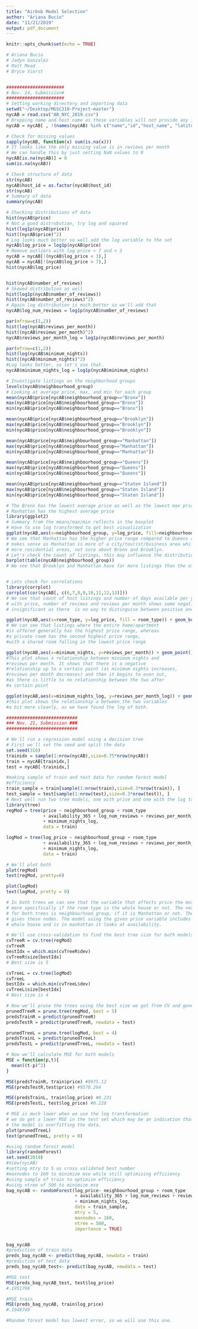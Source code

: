 ```yaml
---
title: "Airbnb Model Selection"
author: "Ariana Bucio"
date: "11/21/2019"
output: pdf_document
---
```


```r
knitr::opts_chunk$set(echo = TRUE)
```

```r
# Ariana Bucio
# Jadyn Gonzalez
# Matt Mead
# Bryce Viorst


######################
# Nov. 14, Submission#
######################
# Setting working directory and importing data
setwd("~/Desktop/MGSC310-Project-master")
nycAB = read.csv("AB_NYC_2019.csv")
# Dropping name and host name as these variables will not provide any insights
nycAB = nycAB[ , !(names(nycAB) %in% c("name","id","host_name", "latitude", "longitude", "last_review", "calculated_host_listings_count"))]

# Check for missing values
sapply(nycAB, function(x) sum(is.na(x)))
# It looks like the only missing value is in reviews per month
# We can handle this by just setting NaN values to 0
nycAB[is.na(nycAB)] = 0
sum(is.na(nycAB))

# Check structure of data
str(nycAB)
nycAB$host_id = as.factor(nycAB$host_id)
str(nycAB)
# Summary of data
summary(nycAB)

# Checking distributions of data
hist(nycAB$price)
# Not a good distrubution, try log and squared
hist(log1p(nycAB$price))
hist((nycAB$price)^2)
# Log looks much better so well add the log variable to the set
nycAB$log_price = log1p(nycAB$price)
# Remove outliers with log price > 7 and < 3
nycAB = nycAB[!(nycAB$log_price < 3),]
nycAB = nycAB[!(nycAB$log_price > 7),]
hist(nycAB$log_price)


hist(nycAB$number_of_reviews)
# Skewed distribution as well
hist(log1p(nycAB$number_of_reviews))
hist((nycAB$number_of_reviews)^2)
# Again log distribution is much better so we'll add that
nycAB$log_num_reviews = log1p(nycAB$number_of_reviews)

par(mfrow=c(1,2))
hist(log(nycAB$reviews_per_month))
hist((nycAB$reviews_per_month)^2)
nycAB$reviews_per_month_log = log1p(nycAB$reviews_per_month)

par(mfrow=c(1,2))
hist(log(nycAB$minimum_nights))
hist((nycAB$minimum_nights)^2)
#Log looks better, so let's use that.
nycAB$minimum_nights_log = log1p(nycAB$minimum_nights)

# Investigate listings on the neighborhood groups
levels(nycAB$neighbourhood_group)
# Looking at average price, max, and min for each group
mean(nycAB$price[nycAB$neighbourhood_group=="Bronx"])
max(nycAB$price[nycAB$neighbourhood_group=="Bronx"])
min(nycAB$price[nycAB$neighbourhood_group=="Bronx"])

mean(nycAB$price[nycAB$neighbourhood_group=="Brooklyn"])
max(nycAB$price[nycAB$neighbourhood_group=="Brooklyn"])
min(nycAB$price[nycAB$neighbourhood_group=="Brooklyn"])

mean(nycAB$price[nycAB$neighbourhood_group=="Manhattan"])
max(nycAB$price[nycAB$neighbourhood_group=="Manhattan"])
min(nycAB$price[nycAB$neighbourhood_group=="Manhattan"])

mean(nycAB$price[nycAB$neighbourhood_group=="Queens"])
max(nycAB$price[nycAB$neighbourhood_group=="Queens"])
min(nycAB$price[nycAB$neighbourhood_group=="Queens"])

mean(nycAB$price[nycAB$neighbourhood_group=="Staten Island"])
max(nycAB$price[nycAB$neighbourhood_group=="Staten Island"])
min(nycAB$price[nycAB$neighbourhood_group=="Staten Island"])

# The Bronx has the lowest average price as well as the lowest max price
# Manhattan has the highest average price
library(ggplot2)
# Summary from the means/max/min reflects in the boxplot
# Have to use log transformed to get best visualization
ggplot(nycAB,aes(x=neighbourhood_group, y=log_price, fill=neighbourhood_group)) + geom_boxplot()
# We see that Manhattan has the higher price range compared to Queens and Staten Island, this
# makes sense as Manhattan is more of a city/tourist/business area while Queens and Staten Island are
# more residential areas, not sure about Bronx and Brooklyn.
# Let's check the count of listings, this may influence the distributions.
barplot(table(nycAB$neighbourhood_group))
# We see that Brooklyn and Manhattan have far more listings than the other cities.


# Lets check for correlations
library(corrplot)
corrplot(cor(nycAB[, c(6,7,8,9,10,11,12,13)]))
# We see that count of host listings and number of days available per year have some positive correlation
# with price, number of reviews and reviews per month shows some negative correlation but this may be
# insignificant as there  is no way to distinguise between positive and negative reviews

ggplot(nycAB,aes(x=room_type, y=log_price, fill = room_type)) + geom_boxplot()
# We can see that listings where the entire home/apartment
#is offered generally has the highest price range, whereas
#a private room has the second highest price range,
#with a shared room falling in the lowest price range

ggplot(nycAB,aes(x=minimum_nights, y=reviews_per_month)) + geom_point() + geom_smooth(size = .5)
#This plot shows a relationship between minimum nights and 
#reviews per month. It shows that there is a negative 
#relationship up to a certain point (as minimum nights increases,
#reviews per month decreases) and then it begins to even out, 
#as there is little to no relationship between the two after
#a certain point

ggplot(nycAB,aes(x=minimum_nights_log, y=reviews_per_month_log)) + geom_point() + geom_smooth(size = .5)
#this plot shows the relationship a between the two variables
#a bit more cleanly, as we have found the log of both.
```

```r
###########################
### Nov. 21, Submission ###
###########################

# We'll run a regression model using a decision tree
# First we'll set the seed and split the data
set.seed(310)
trainidx = sample(1:nrow(nycAB),size=0.75*nrow(nycAB))
train = nycAB[trainidx,]
test = nycAB[-trainidx,]

#making sample of train and test data for random forest model
#efficiency
train_sample = train[sample(1:nrow(train),size=0.3*nrow(train)), ]
test_sample = test[sample(1:nrow(test),size=0.3*nrow(test)), ]
# Next well run two tree models, one with price and one with the log transform price
library(tree)
regMod = tree(price ~ neighbourhood_group + room_type 
              + availability_365 + log_num_reviews + reviews_per_month_log 
              + minimum_nights_log,
              data = train)

logMod = tree(log_price ~ neighbourhood_group + room_type 
              + availability_365 + log_num_reviews + reviews_per_month_log 
              + minimum_nights_log,
              data = train)

# We'll plot both
plot(regMod)
text(regMod, pretty=0)

plot(logMod)
text(logMod, pretty = 0)

# In both trees we can see that the variable that affects price the most is room type,
# more specifically if the room type is the whole house or not. The next most important node 
# for both trees is neighbourhood_group, if it is Manhattan or not. The model using log_price only
# gives these nodes. The model using the given price variable includes a node if the room is the 
# whole house and is in manhattan it looks at availability.

# We'll use cross-validation to find the best tree size for both models.
cvTreeR = cv.tree(regMod)
cvTreeR
bestIdx = which.min(cvTreeR$dev)
cvTreeR$size[bestIdx]
# Best size is 5

cvTreeL = cv.tree(logMod)
cvTreeL
bestIdx = which.min(cvTreeL$dev)
cvTreeL$size[bestIdx]
# Best size is 4

# Now we'll prune the trees using the best size we got from CV and generate predictions
prunedTreeR = prune.tree(regMod, best = 5)
predsTrainR = predict(prunedTreeR)
predsTestR = predict(prunedTreeR, newdata = test)

prunedTreeL = prune.tree(logMod, best = 4)
predsTrainL = predict(prunedTreeL)
predsTestL = predict(prunedTreeL, newdata = test)

# Now we'll calculate MSE for both models
MSE = function(p,t){
  mean((t-p)^2)
}

MSE(predsTrainR, train$price) #9975.12
MSE(predsTestR,test$price) #9570.264

MSE(predsTrainL, train$log_price) #0.231
MSE(predsTestL, test$log_price) #0.228

# MSE is much lower when we use the log transformation
# we do get a lower MSE in the test set which may be an indication that 
# the model is overfitting the data.
plot(prunedTreeL)
text(prunedTreeL, pretty = 0)

#using random forest model
library(randomForest)
set.seed(2019)
#View(nycAB)
#setting mtry to 5 as cross validated best number
#maxnodes to 160 to minimize mse while still optimizing efficiency
#using sample of train to optimize efficiency
#using ntree of 500 to minimize mse
bag_nycAB <- randomForest(log_price~ neighbourhood_group + room_type 
                          + availability_365 + log_num_reviews + reviews_per_month_log 
                          + minimum_nights_log,
                          data = train_sample,
                          mtry = 5,
                          maxnodes = 160,
                          ntree = 500,
                          importance = TRUE)


bag_nycAB
#prediction of train data
preds_bag_nycAB <- predict(bag_nycAB, newdata = train)
#prediction of test data
preds_bag_nycAB_test<- predict(bag_nycAB, newdata = test)

#MSE test
MSE(preds_bag_nycAB_test, test$log_price)
#.1951798

#MSE train
MSE(preds_bag_nycAB, train$log_price)
#.1948749

#Random forest model has lowest error, so we will use this one. 
```

